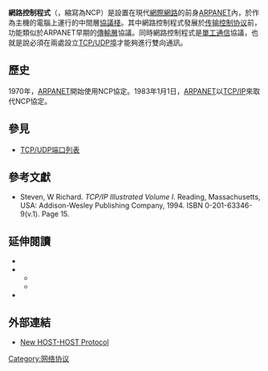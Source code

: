 '''網路控制程式'''（{{Lang-en|'''Network Control Program'''}}，縮寫為NCP）是設置在現代[[網際網路|網際網路]]的前身[[ARPANET|ARPANET]]內，於作為主機的電腦上運行的中間層[[協議棧|協議棧]]。其中網路控制程式發展於[[传输控制协议|传输控制协议]]前，功能類似於ARPANET早期的[[傳輸層|傳輸層]]協議。同時網路控制程式是[[單工通信|單工通信]]協議，也就是說必須在兩處設立[[TCP/UDP端口列表|TCP/UDP埠]]才能夠進行雙向通訊。

== 歷史 ==
1970年，[[ARPANET|ARPANET]]開始使用NCP協定。1983年1月1日，[[ARPANET|ARPANET]]以[[TCP/IP|TCP/IP]]來取代NCP協定。

== 參見 ==
* [[TCP/UDP端口列表|TCP/UDP端口列表]]

== 參考文獻 ==
* Steven, W Richard. ''TCP/IP Illustrated Volume I''. Reading, Massachusetts, USA: Addison-Wesley Publishing Company, 1994. ISBN 0-201-63346-9(v.1). Page 15.

== 延伸閱讀 ==
{{refbegin}}
* {{cite paper | author=BBN | title=Interface Message Processor -- Specifications for the Interconnection of a Host and an IMP | version=BBN Report 1822 | publisher=Bolt, Beranek, and Newman, Inc. |date=May 1978}}
* {{cite book | title=ARPANET Protocol Handbook | first=Jon | last=Postel | coauthors=Feinler, E. | year=1978 | publisher=Network Information Center, SRI International | location=Menlo Park, CA }}
** {{cite paper | author=A. McKenzie | coauthors= J. Postel | title=Host-to-Host Protocol for the ARPANET | version=NIC #8246 | publisher=Network Information Center|date=October 1977 }}
** {{cite paper | author= J. Postel | title=Official Initial Connection Protocol | version=NIC #7101 | publisher=UCLA-NMC |date=June 1971 }}
* {{cite IETF |last1=Crocker |first1=S. |authorlink1=Steve Crocker |title=Protocol Notes |rfc=36 |publisher=Network Working Group (now [[Internet_Engineering_Task_Force|IETF]]) |year=1970 |month=March |day=16}}
{{refend}}

== 外部連結 ==
* [http://tools.ietf.org/html/rfc33 New HOST-HOST Protocol] {{Wayback|url=http://tools.ietf.org/html/rfc33 |date=20210311135151 }}

[[Category:网络协议|Category:网络协议]]